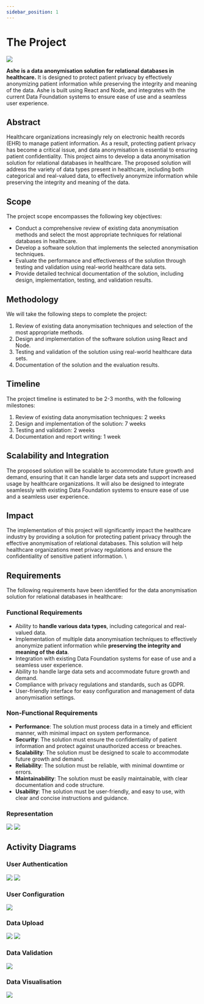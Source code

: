 ```yaml
---
sidebar_position: 1
---
```


# The Project

![](../static/img/logo.svg)

**Ashe is a data anonymisation solution for relational databases in healthcare.** It is designed to protect patient privacy by effectively anonymizing patient information while preserving the integrity and meaning of the data. Ashe is built using React and Node, and integrates with the current Data Foundation systems to ensure ease of use and a seamless user experience.

## Abstract
Healthcare organizations increasingly rely on electronic health records (EHR) to manage patient information. As a result, protecting patient privacy has become a critical issue, and data anonymisation is essential to ensuring patient confidentiality. This project aims to develop a data anonymisation solution for relational databases in healthcare. The proposed solution will address the variety of data types present in healthcare, including both categorical and real-valued data, to effectively anonymize information while preserving the integrity and meaning of the data.

## Scope
The project scope encompasses the following key objectives:
- Conduct a comprehensive review of existing data anonymisation methods and select the most appropriate techniques for relational databases in healthcare.
- Develop a software solution that implements the selected anonymisation techniques.
- Evaluate the performance and effectiveness of the solution through testing and validation using real-world healthcare data sets.
- Provide detailed technical documentation of the solution, including design, implementation, testing, and validation results.

## Methodology
We will take the following steps to complete the project:
1. Review of existing data anonymisation techniques and selection of the most appropriate methods.
2. Design and implementation of the software solution using React and Node.
3. Testing and validation of the solution using real-world healthcare data sets.
4. Documentation of the solution and the evaluation results.

## Timeline
The project timeline is estimated to be 2-3 months, with the following milestones:
1. Review of existing data anonymisation techniques: 2 weeks
2. Design and implementation of the solution: 7 weeks
3. Testing and validation: 2 weeks
4. Documentation and report writing: 1 week

## Scalability and Integration
The proposed solution will be scalable to accommodate future growth and demand, ensuring that it can handle larger data sets and support increased usage by healthcare organizations. It will also be designed to integrate seamlessly with existing Data Foundation systems to ensure ease of use and a seamless user experience.

## Impact
The implementation of this project will significantly impact the healthcare industry by providing a solution for protecting patient privacy through the effective anonymisation of relational databases. This solution will help healthcare organizations meet privacy regulations and ensure the confidentiality of sensitive patient information.
\
## Requirements
The following requirements have been identified for the data anonymisation solution for relational databases in healthcare:

### Functional Requirements
- Ability to **handle various data types**, including categorical and real-valued data.
- Implementation of multiple data anonymisation techniques to effectively anonymize patient information while **preserving the integrity and meaning of the data**.
- Integration with existing Data Foundation systems for ease of use and a seamless user experience.
- Ability to handle large data sets and accommodate future growth and demand.
- Compliance with privacy regulations and standards, such as GDPR.
- User-friendly interface for easy configuration and management of data anonymisation settings.

### Non-Functional Requirements
- **Performance**: The solution must process data in a timely and efficient manner, with minimal impact on system performance.
- **Security**: The solution must ensure the confidentiality of patient information and protect against unauthorized access or breaches.
- **Scalability**: The solution must be designed to scale to accommodate future growth and demand.
- **Reliability**: The solution must be reliable, with minimal downtime or errors.
- **Maintainability**: The solution must be easily maintainable, with clear documentation and code structure.
- **Usability**: The solution must be user-friendly, and easy to use, with clear and concise instructions and guidance.


### Representation

![](../static/img/repr/use-case.jpeg)
![](../static/img/repr/activity-08.jpeg)


## Activity Diagrams

### User Authentication
![](../static/img/repr/activity-06.jpeg)
![](../static/img/repr/activity-07.jpeg)

### User Configuration
![](../static/img/repr/activity-01.jpeg)

### Data Upload
![](../static/img/repr/activity-04.jpeg)
![](../static/img/repr/activity-05.jpeg)

### Data Validation
![](../static/img/repr/activity-02.jpeg)

### Data Visualisation
![](../static/img/repr/activity-03.jpeg)
